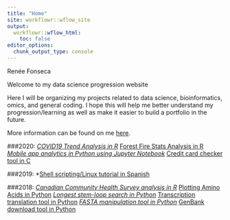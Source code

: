 ```yaml
---
title: "Home"
site: workflowr::wflow_site
output:
  workflowr::wflow_html:
    toc: false
editor_options:
  chunk_output_type: console
---
```

Renée Fonseca

Welcome to my data science progression website

Here I will be organizing my projects related to data science, bioinformatics, omics, and general coding. I hope this will help me better understand my progression/learning as well as make it easier to build a portfolio in the future.

More information can be found on me [here](https://linktr.ee/fonsecarenee).

###2020:
*[COVID19 Trend Analysis in R](COVID19Trends.html)
*[Forest Fire Stats Analysis in R](forestfires.html)
*[Mobile app analytics in Python using Jupyter Notebook](https://github.com/reneemf/Mobile_app_analytics)
*[Credit card checker tool in C](https://github.com/reneemf/CC_checker)

###2019:
*[Shell scripting/Linux tutorial in Spanish](https://docs.google.com/document/d/1aMz3ULXUoUmgiThjdC92lNqQFYBPIBdRzzNw8cMn60g/edit)

###2018:
*[Canadian Community Health Survey analysis in R](https://github.com/reneemf/CCHS-analysis)
*[Plotting Amino Acids in Python](https://github.com/reneemf/Plot-AminoAcids)
*[Longest stem-loop search in Python](https://github.com/reneemf/DNA-RNA-stemloopsearch)
*[Transcription translation tool in Python](https://github.com/reneemf/Transcription_translation)
*[FASTA manipulation tool in Python](https://github.com/reneemf/FASTA-manipulation)
*[GenBank download tool in Python](https://github.com/reneemf/GenBank-download)


